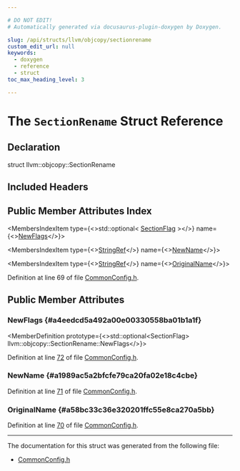 ```yaml
---

# DO NOT EDIT!
# Automatically generated via docusaurus-plugin-doxygen by Doxygen.

slug: /api/structs/llvm/objcopy/sectionrename
custom_edit_url: null
keywords:
  - doxygen
  - reference
  - struct
toc_max_heading_level: 3

---
```





# The `SectionRename` Struct Reference

<DoxygenPage pluginConfig={pluginConfig}>



## Declaration

<CodeBlock>struct llvm::objcopy::SectionRename</CodeBlock>

## Included Headers

<IncludesList>
<IncludesListItem
  filePath="llvm/ObjCopy/CommonConfig.h"
  permalink="/docs/api/files/include/include/llvm/include/llvm/objcopy/commonconfig-h"
  isLocal="true" />
</IncludesList>

## Public Member Attributes Index

<MembersIndex>

<MembersIndexItem
  type={<>std::optional&lt; <a href="/docs/api/namespaces/llvm/objcopy/#a0a74dc7cb64459b3271f6e2a9ea7b562">SectionFlag</a> &gt;</>}
  name={<><a href="#a4eedcd5a492a00e00330558ba01b1a1f">NewFlags</a></>}>
</MembersIndexItem>

<MembersIndexItem
  type={<><a href="/docs/api/classes/llvm/stringref">StringRef</a></>}
  name={<><a href="#a1989ac5a2bfcfe79ca20fa02e18c4cbe">NewName</a></>}>
</MembersIndexItem>

<MembersIndexItem
  type={<><a href="/docs/api/classes/llvm/stringref">StringRef</a></>}
  name={<><a href="#a58bc33c36e320201ffc55e8ca270a5bb">OriginalName</a></>}>
</MembersIndexItem>

</MembersIndex>


Definition at line 69 of file <a href="/docs/api/files/include/include/llvm/include/llvm/objcopy/commonconfig-h">CommonConfig.h</a>.

<SectionDefinition>

## Public Member Attributes

### NewFlags {#a4eedcd5a492a00e00330558ba01b1a1f}

<MemberDefinition
  prototype={<>std::optional&lt;SectionFlag&gt; llvm::objcopy::SectionRename::NewFlags</>}>

Definition at line <a href="/docs/api/files/include/include/llvm/include/llvm/objcopy/commonconfig-h/#l00072">72</a> of file <a href="/docs/api/files/include/include/llvm/include/llvm/objcopy/commonconfig-h">CommonConfig.h</a>.
</MemberDefinition>

### NewName {#a1989ac5a2bfcfe79ca20fa02e18c4cbe}

<MemberDefinition
  prototype="StringRef llvm::objcopy::SectionRename::NewName">

Definition at line <a href="/docs/api/files/include/include/llvm/include/llvm/objcopy/commonconfig-h/#l00071">71</a> of file <a href="/docs/api/files/include/include/llvm/include/llvm/objcopy/commonconfig-h">CommonConfig.h</a>.
</MemberDefinition>

### OriginalName {#a58bc33c36e320201ffc55e8ca270a5bb}

<MemberDefinition
  prototype="StringRef llvm::objcopy::SectionRename::OriginalName">

Definition at line <a href="/docs/api/files/include/include/llvm/include/llvm/objcopy/commonconfig-h/#l00070">70</a> of file <a href="/docs/api/files/include/include/llvm/include/llvm/objcopy/commonconfig-h">CommonConfig.h</a>.
</MemberDefinition>

</SectionDefinition>

<hr/>

The documentation for this struct was generated from the following file:

<ul>
<li><a href="/docs/api/files/include/include/llvm/include/llvm/objcopy/commonconfig-h">CommonConfig.h</a></li>
</ul>

</DoxygenPage>

